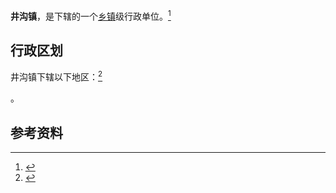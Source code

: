 {{中国乡级行政区|37/07/85/111/000}}

'''井沟镇'''，是{{PRC admin/fullname|37/07/85/111/000|3}}下辖的一个[[乡镇|乡镇]]级行政单位。<ref>{{PRC admin/ref sgc|{{PRC admin/parent|37/07/85/111/000}}}}</ref>

== 行政区划 ==

井沟镇下辖以下地区：<ref>{{PRC admin/ref sgc|37/07/85/111/000}}</ref>

{{PRC admin/children|37/07/85/111/000}}。

== 参考资料 ==

{{reflist}}

{{行政区划小作品}}
{{PRC admin/navcat|37/07/85/111/000}}